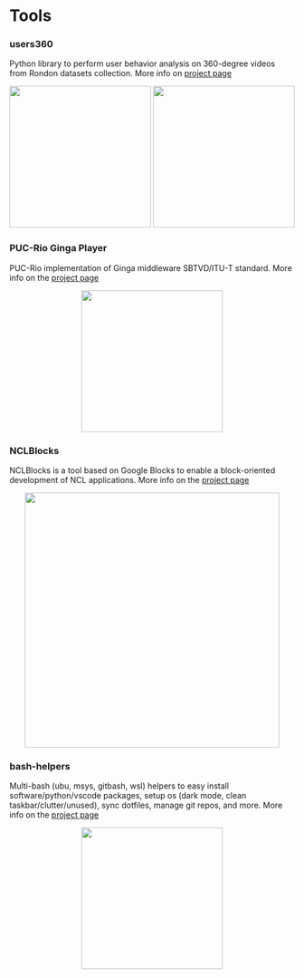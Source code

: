 
# Tools <FontAwesomeIcon icon={faCode}/>

### users360 <FontAwesomeIcon icon={faVrCardboard}/>

Python library to perform user behavior analysis on 360-degree videos from Rondon datasets collection. More info on [project page](http://github.com/alanlivio/users360) <FontAwesomeIcon icon={faGithub}/>

<p align="center">
<img src="https://github.com/alanlivio/users360/raw/master/docs/requests.gif" width="250"/>
<img src="https://github.com/alanlivio/users360/raw/master/docs/requests.gif" width="250"/>
</p>

### PUC-Rio Ginga Player <FontAwesomeIcon icon={faVideoCamera}/>

PUC-Rio implementation of Ginga middleware SBTVD/ITU-T standard. More info on the [project page](http://github.com/telemidia/ginga) <FontAwesomeIcon icon={faGithub}/>

<p align="center">
<img src="https://upload.wikimedia.org/wikipedia/commons/c/ce/Ginga_Middleware_Logo.png" width="250"/>
</p>

### NCLBlocks <FontAwesomeIcon icon={faVideoCamera}/>

NCLBlocks is a tool based on Google Blocks to enable a block-oriented development of NCL applications. More info on the [project page](https://github.com/TeleMidia/nclblocks) <FontAwesomeIcon icon={faGithub}/>

<p align="center">
<img src="https://github.com/TeleMidia/nclblocks/raw/master/docs/overview1.png" width="450"/>
</p>

### bash-helpers <FontAwesomeIcon icon={faTerminal}/>

Multi-bash (ubu, msys, gitbash, wsl) helpers to easy install software/python/vscode packages, setup os (dark mode, clean taskbar/clutter/unused), sync dotfiles, manage git repos, and more. More info on the [project page](https://github.com/alanlivio/bash-helpers) <FontAwesomeIcon icon={faGithub}/>
 
<p align="center">
<img src="https://raw.githubusercontent.com/alanlivio/bash-helpers/master/logo.svg" width="250"/>
</p>
